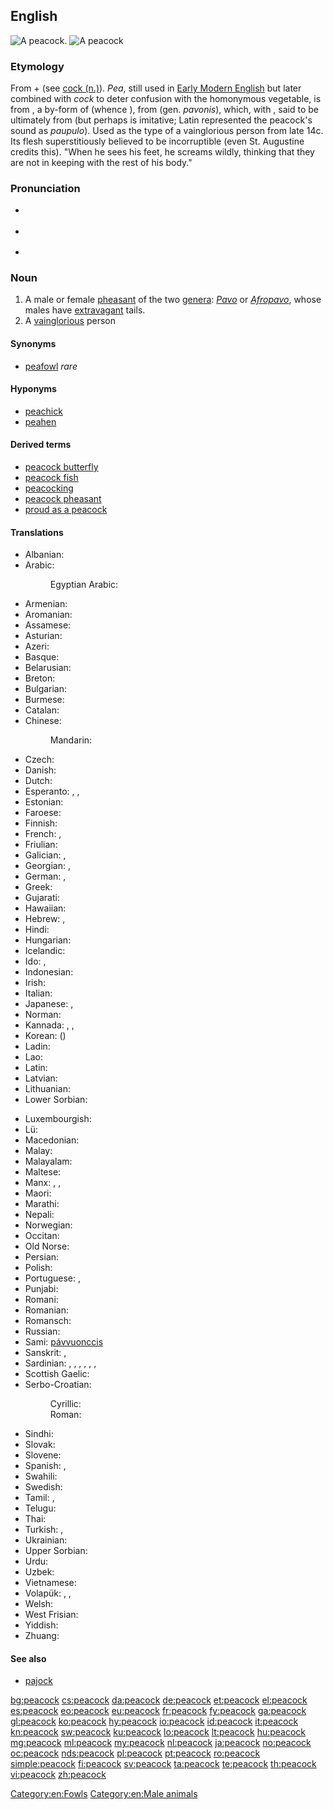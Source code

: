 ==English==
{{wikipedia}}
[[Image:Pfau imponierend.jpg|thumb|A peacock.]]
[[Image:Peacock_small.jpg|thumb|A peacock]]

===Etymology===
From {{etyl|enm|en}} {{term|pea|lang=enm||peacock}} + {{term|coc|lang=en}} (see [[cock#Noun| cock (n.)]]). ''Pea'', still used in [[w:Early Modern English|Early Modern English]] but later combined with ''cock'' to deter confusion with the homonymous vegetable, is from {{etyl|ang|en}} {{m|ang|pēa||peafowl}}, a by-form of {{etyl|ang|en}} {{m|ang|pāwa||peafowl}} (whence {{etyl|enm|-}} {{term|po|lang=enm||peacock}}), from {{etyl|la|en}} {{term|pavo|lang=la}} (gen. ''pavonis''), which, with {{etyl|grc|-}} {{term|ταώς|lang=grc}}, said to be ultimately from {{etyl|ta|en}} {{term|தோகை|lang=ta|tr=tōkai}} (but perhaps is imitative; Latin represented the peacock's sound as ''paupulo''). Used as the type of a vainglorious person from late 14c. Its flesh superstitiously believed to be incorruptible (even St. Augustine credits this). "When he sees his feet, he screams wildly, thinking that they are not in keeping with the rest of his body."

===Pronunciation===
* {{a|GenAm}} {{IPA|/ˈpikɑk/|lang=en}}
* {{a|RP}} {{IPA|/ˈpiːkɒk/|lang=en}}
* {{audio|en-us-peacock.ogg|Audio (US)|lang=en}}

===Noun===
{{en-noun}}

# A male or female [[pheasant]] of the two [[genera]]: ''[[Pavo]]'' or ''[[Afropavo]]'', whose males have [[extravagant]] tails.
# A [[vainglorious]] person

====Synonyms====
* [[peafowl]] ''rare''

====Hyponyms====
* [[peachick]]
* [[peahen]]

====Derived terms====
* [[peacock butterfly]]
* [[peacock fish]]
* [[peacocking]]
* [[peacock pheasant]]
* [[proud as a peacock]]

====Translations====
{{trans-top|bird}}
* Albanian: {{t|sq|palloi}}
* Arabic: {{t|ar|طاووس|m|tr=ṭāwūs}}
*: Egyptian Arabic: {{t|arz|طاووس|m|tr=ṭāwūs|sc=Arab}}
* Armenian: {{t|hy|սիրամարգ}}
* Aromanian: {{t|rup|pãun}}
* Assamese: {{t|as|ম’ৰা|sc=Beng}}
* Asturian: {{t|ast|pavu|m}}
* Azeri: {{t|az|tovuz}}
* Basque: {{t|eu|pauma}}
* Belarusian: {{t|be|паўлін|m|tr=paŭlín|sc=Cyrl}}
* Breton: {{t+|br|paun}}
* Bulgarian: {{t+|bg|паун|m|tr=paún}}
* Burmese: {{t+|my|ဒေါင်း|tr=daung:|sc=Mymr}}
* Catalan: {{t+|ca|paó}}
* Chinese:
*: Mandarin: {{t+|cmn|孔雀|tr=kǒngquè|sc=Hani}}
* Czech: {{t+|cs|páv|m}}
* Danish: {{t+|da|påfugl}}
* Dutch: {{t+|nl|pauw|m}}
* Esperanto: {{qualifier|♂♀}} {{t|eo|pavo}}, {{qualifier|♂}} {{t|eo|virpavo}}, {{qualifier|neologism ♂}} {{t|eo|paviĉo}}
* Estonian: {{t|et|paabulind}}
* Faroese: {{t|fo|páfuglur}}
* Finnish: {{t+|fi|riikinkukko}}
* French: {{t+|fr|paon|m}}, {{t+|fr|paonne|f}}
* Friulian: {{t|fur|pavon|m}}
* Galician: {{t+|gl|pavo real}}, {{t|gl|pavón|m}}
* Georgian: {{t|ka|ფარშევანგი}}, {{t|ka|ფარშავანგი|sc=Geor}}
* German: {{qualifier|♂♀}} {{t+|de|Pfau|m}}, {{qualifier|♂}} {{t|de|Pfauhahn|m}}
* Greek: {{t+|el|παγώνι|n}}
* Gujarati: {{t|gu|મોર|sc=Gujr}}
* Hawaiian: {{t|haw|pikake}}
* Hebrew: {{t+|he|טוס|tr=tavás}}, {{t+|he|טַוָּס|tr=tavás}}
* Hindi: {{t|hi|मोर|m|tr=mor|sc=Deva}}
* Hungarian: {{t+|hu|páva}}
* Icelandic: {{t|is|páfugl|m}}
* Ido: {{qualifier|♂♀}} {{t+|io|pavono}}, {{qualifier|♂}} {{t+|io|pavonulo}}
* Indonesian: {{t|id|merak jantan}}
* Irish: {{t+|ga|péacóg}}
* Italian: {{t+|it|pavone}}
* Japanese: {{t+|ja|孔雀|tr=くじゃく, kujaku|sc=Jpan}}, {{t|ja|ピーコック|tr=pīkokku|sc=Jpan}}
* Norman: {{t|nrf|paon|m}}
* Kannada: {{t+|kn|ನವಿಲು}}, {{t+|kn|ಮಯೂರ}}, {{t+|kn|ಕೇಕಿ}}
* Korean: {{t+|ko|공작|tr=gong-jak|sc=Kore}} ({{t+|ko|孔雀|sc=Kore}})
* Ladin: {{t|lld|pavon}}
* Lao: {{t-needed|lo}}
* Latin: {{t+|la|Pavo cristatus}}
* Latvian: {{t|lv|pāvs}}
* Lithuanian: {{t+|lt|povas}}
* Lower Sorbian: {{t|dsb|paw}}
{{trans-mid}}
* Luxembourgish: {{t+|lb|Pohunn|m}}
* Lü: {{t-needed|khb}}
* Macedonian: {{t|mk|паун|m|tr=páun}}
* Malay: {{t|ms|merak}}
* Malayalam: {{t|ml|മയില്‍|tr=mayil}}
* Maltese: {{t|mt|pagun}}
* Manx: {{t|gv|kellagh eairkagh|m}} {{qualifier|male only}}, {{t|gv|peacock|m}}, {{t|gv|kellagh aalin|m}}
* Maori: {{t|mi|pīkake}}
* Marathi: {{t|mr|मोर|sc=Deva}}
* Nepali: {{t|ne|मुजुर|sc=Deva}}
* Norwegian: {{t|no|påfugl|m}}
* Occitan: {{t+|oc|pavon}}
* Old Norse: {{t|non|pái|m}}
* Persian: {{t+|fa|طاووس|tr=tâvus|sc=fa-Arab}}
* Polish: {{t+|pl|paw|m}}
* Portuguese: {{t|pt|pavão real}}, {{t+|pt|pavão}}
* Punjabi: {{t|pa|ਮੋਰ|sc=Guru}}
* Romani: {{t|rom|pavuno|m}}
* Romanian: {{t+|ro|păun|m}}
* Romansch: {{t|rm|pavun}}
* Russian: {{t+|ru|павли́н|m}}
* Sami: [[pávvuonccis]]
* Sanskrit: {{t|sa|मयूर|m|tr=mayūra|alt=मयूर|sc=Deva}}, {{t|sa|मयूरी|f|tr=mayūrī|alt=मयूरी|sc=Deva}}
* Sardinian: {{t|sc|baboni}}, {{t|sc|pavone}}, {{t|sc|pavoni}}, {{t|sc|paoni}}, {{t|sc|poni}}, {{t|sc|paboni}}, {{t|sc|paone}}
* Scottish Gaelic: {{t|gd|peucag|f}}
* Serbo-Croatian:
*: Cyrillic: {{t|sh|паун|m}}
*: Roman: {{t+|sh|paun|m}}
* Sindhi: {{t|sd|मोर|sc=sd-Arab}}
* Slovak: {{t|sk|páv}}
* Slovene: {{t+|sl|pav|m}}
* Spanish: {{t|es|pavo real|m}}, {{t|es|pavorreal|m}}
* Swahili: {{t+|sw|tausi}}
* Swedish: {{t|sv|påfågel}}
* Tamil: {{t+|ta|மயில்|tr=mayil}}, {{t+|ta|ஞமலி|sc=Taml}}
* Telugu: {{t+|te|నెమలి|tr=nemali}}
* Thai: {{t+|th|นกยูง|tr=nók-yoong|sc=Thai}}
* Turkish: {{t+|tr|tavus kuşu}}, {{t+|tr|tavus}}
* Ukrainian: {{t|uk|павич|m|tr=pavýč|sc=Cyrl}}
* Upper Sorbian: {{t|hsb|paw}}
* Urdu: {{t|ur|مور|m|tr=mor|sc=ur-Arab}}
* Uzbek: {{t|uz|tovuq}}
* Vietnamese: {{t|vi|chim công}}
* Volapük: {{qualifier|♂♀}} {{t+|vo|paf}}, {{qualifier|♂}} {{t+|vo|hipaf}}, {{qualifier|♀}} {{t+|vo|jipaf}}
* Welsh: {{t|cy|paun}}
* West Frisian: {{t|fy|pau}}
* Yiddish: {{t|yi|פּאַווע|tr=pave|f|sc=Hebr}}
* Zhuang: {{t|za|gungjcoz|sc=Talu}}
{{trans-bottom}}

====See also====
* [[pajock]]

[[Category:en:Fowls]]
[[Category:en:Male animals]]

[[bg:peacock]]
[[cs:peacock]]
[[da:peacock]]
[[de:peacock]]
[[et:peacock]]
[[el:peacock]]
[[es:peacock]]
[[eo:peacock]]
[[eu:peacock]]
[[fr:peacock]]
[[fy:peacock]]
[[ga:peacock]]
[[gl:peacock]]
[[ko:peacock]]
[[hy:peacock]]
[[io:peacock]]
[[id:peacock]]
[[it:peacock]]
[[kn:peacock]]
[[sw:peacock]]
[[ku:peacock]]
[[lo:peacock]]
[[lt:peacock]]
[[hu:peacock]]
[[mg:peacock]]
[[ml:peacock]]
[[my:peacock]]
[[nl:peacock]]
[[ja:peacock]]
[[no:peacock]]
[[oc:peacock]]
[[nds:peacock]]
[[pl:peacock]]
[[pt:peacock]]
[[ro:peacock]]
[[simple:peacock]]
[[fi:peacock]]
[[sv:peacock]]
[[ta:peacock]]
[[te:peacock]]
[[th:peacock]]
[[vi:peacock]]
[[zh:peacock]]